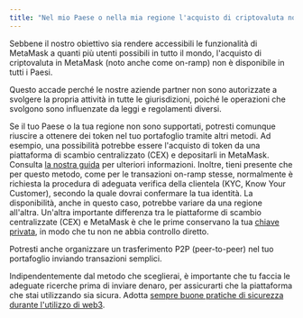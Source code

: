 ```yaml
---
title: "Nel mio Paese o nella mia regione l'acquisto di criptovaluta non è supportato."
---
```


Sebbene il nostro obiettivo sia rendere accessibili le funzionalità di MetaMask a quanti più utenti possibili in tutto il mondo, l'acquisto di criptovaluta in MetaMask (noto anche come on-ramp) non è disponibile in tutti i Paesi.

Questo accade perché le nostre aziende partner non sono autorizzate a svolgere la propria attività in tutte le giurisdizioni, poiché le operazioni che svolgono sono influenzate da leggi e regolamenti diversi.

Se il tuo Paese o la tua regione non sono supportati, potresti comunque riuscire a ottenere dei token nel tuo portafoglio tramite altri metodi. Ad esempio, una possibilità potrebbe essere l'acquisto di token da una piattaforma di scambio centralizzato (CEX) e depositarli in MetaMask. Consulta [la nostra guida](/getting-started/direct-deposit-receive-tokens-to-your-metamask-wallet) per ulteriori informazioni. Inoltre, tieni presente che per questo metodo, come per le transazioni on-ramp stesse, normalmente è richiesta la procedura di adeguata verifica della clientela (KYC, Know Your Customer), secondo la quale dovrai confermare la tua identità. La disponibilità, anche in questo caso, potrebbe variare da una regione all'altra. Un'altra importante differenza tra le piattaforme di scambio centralizzate (CEX) e MetaMask è che le prime conservano la tua [chiave privata](/getting-started/user-guide-secret-recovery-phrase-password-and-private-keys), in modo che tu non ne abbia controllo diretto.

Potresti anche organizzare un trasferimento P2P (peer-to-peer) nel tuo portafoglio inviando transazioni semplici.

Indipendentemente dal metodo che sceglierai, è importante che tu faccia le adeguate ricerche prima di inviare denaro, per assicurarti che la piattaforma che stai utilizzando sia sicura. Adotta [sempre buone pratiche di sicurezza durante l'utilizzo di web3](/privacy-and-security/what-is-a-secret-recovery-phrase-and-how-to-keep-your-crypto-wallet-secure).
